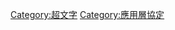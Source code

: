 {{Commons category}}
{{Category main}}
[[Category:超文字|Category:超文字]]
[[Category:應用層協定|Category:應用層協定]]